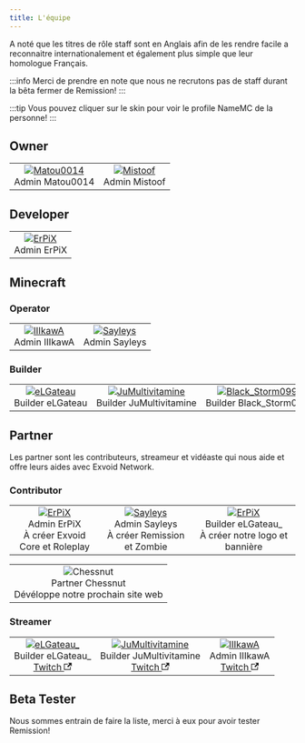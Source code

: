 ```yaml
---
title: L'équipe
---
```


<!--
  StaffShowcase,
} from '@site/src/components/showcase';
-->

A noté que les titres de rôle staff sont en Anglais afin de les rendre facile a reconnaitre internationalement et également plus simple que leur homologue Français.

:::info
Merci de prendre en note que nous ne recrutons pas de staff durant la bêta fermer de Remission!
:::

:::tip
Vous pouvez cliquer sur le skin pour voir le profile NameMC de la personne!
:::

## Owner
<table class="showcase">
    <td align="center"><a href="https://namemc.com/Matou0014"><img src="https://mc-heads.net/body/5898ac1c230f4e42a0874d3a9c5c7df2/100/<right>" alt="Matou0014"></img><br /></a><span className="admin__tag">Admin</span>&nbsp;Matou0014</td>
    <td align="center"><a href="https://namemc.com/Mistoof"><img src="https://mc-heads.net/body/3f5d5ef7-66e9-403b-8c44-88326ed4f977/100/<right>" alt="Mistoof"></img><br /></a><span className="admin__tag">Admin</span>&nbsp;Mistoof</td>
</table>

## Developer
<table class="showcase">
    <td align="center"><a href="https://namemc.com/ErPiX.2"><img src="https://mc-heads.net/body/17e3beac-cb1b-46cb-a6ee-080c5f9db78d/100/<right>" alt="ErPiX"></img><br /></a><span className="admin__tag">Admin</span>&nbsp;ErPiX</td>
</table>

## Minecraft

### Operator
<table class="showcase">
    <td align="center"><a href="https://namemc.com/IIIkawA"><img src="https://mc-heads.net/body/507b0d2e-ea5c-4cf5-a85b-782171f26815/100/<right>" alt="IIIkawA"></img><br /></a><span className="admin__tag">Admin</span>&nbsp;IIIkawA</td>
    <td align="center"><a href="https://namemc.com/Sayleys"><img src="https://mc-heads.net/body/244d2da3-215f-40b4-aa54-b61eb9500409/100/<right>" alt="Sayleys"></img><br /></a><span className="admin__tag">Admin</span>&nbsp;Sayleys</td>
</table>

<!--
### Moderator
### Helper
-->

### Builder

<table class="showcase">
    <td align="center"><a href="https://namemc.com/eLGateau_"><img src="https://mc-heads.net/body/1ad856c9-defa-48c9-9292-6792954418db/100/<right>" alt="eLGateau"></img><br /></a><span className="builder__tag">Builder</span>&nbsp;eLGateau</td>
    <td align="center"><a href="https://namemc.com/JuMultivitamine"><img src="https://mc-heads.net/body/7bca72fb-4a2b-467a-8a1e-be5e0cf96de0/100/<right>" alt="JuMultivitamine"></img><br /></a><span className="builder__tag">Builder</span>&nbsp;JuMultivitamine</td>
    <td align="center"><a href="https://namemc.com/Black_Storm099"><img src="https://mc-heads.net/body/0aba8a2d-c70e-4f81-8dfc-e98ea664af3e/100/<right>" alt="Black_Storm099"></img><br /></a><span className="builder__tag">Builder</span>&nbsp;Black_Storm099</td>
</table>

## Partner

Les partner sont les contributeurs, streameur et vidéaste qui nous aide et offre leurs aides avec Exvoid Network. 

### Contributor

<table class="showcase">
    <td align="center"><a href="https://namemc.com/ErPiX.2"><img src="https://mc-heads.net/body/17e3beac-cb1b-46cb-a6ee-080c5f9db78d/100/<right>" alt="ErPiX"></img><br /></a><span className="admin__tag">Admin</span>&nbsp;ErPiX<br /><span className="contribution">À créer Exvoid Core et Roleplay</span><br /></td>
    <td align="center"><a href="https://namemc.com/Sayleys"><img src="https://mc-heads.net/body/244d2da3-215f-40b4-aa54-b61eb9500409/100/<right>" alt="Sayleys"></img><br /></a><span className="admin__tag">Admin</span>&nbsp;Sayleys<br /><span className="contribution">À créer Remission et Zombie</span><br /></td>
    <td align="center"><a href="https://namemc.com/eLGateau_"><img src="https://mc-heads.net/body/1ad856c9-defa-48c9-9292-6792954418db/100/<right>" alt="ErPiX"></img><br /></a><span className="builder__tag">Builder</span>&nbsp;eLGateau_<br /><span className="contribution">À créer notre logo et bannière</span><br /></td>
</table>

<table class="showcase">
    <td align="center"><img src="https://mc-heads.net/body/MHF_Alex/100/<right>" alt="Chessnut"></img><br /><span className="partner__tag">Partner</span>&nbsp;Chessnut<br /><span className="contribution">Dévéloppe notre prochain site web</span><br /></td>
</table>

### Streamer

<table class="showcase">

<!-- To replace in the future with proper FontAwesome icons -->
<td align="center"><a href="https://namemc.com/eLGateau_"><img src="https://mc-heads.net/body/1ad856c9-defa-48c9-9292-6792954418db/100/<right>" alt="eLGateau_"></img><br /></a><span className="builder__tag">Builder</span>&nbsp;eLGateau_<br /><span className="twitch"><a href="https://twitch.tv/ju_et_lg">Twitch <svg width="13.5" height="13.5" aria-hidden="true" viewBox="0 0 24 24" class="iconExternalLink_node_modules-@docusaurus-theme-classic-lib-next-theme-IconExternalLink-styles-module"><path fill="currentColor" d="M21 13v10h-21v-19h12v2h-10v15h17v-8h2zm3-12h-10.988l4.035 4-6.977 7.07 2.828 2.828 6.977-7.07 4.125 4.172v-11z"></path></svg></a></span><br /></td>
<td align="center"><a href="https://namemc.com/JuMultivitamine"><img src="https://mc-heads.net/body/7bca72fb-4a2b-467a-8a1e-be5e0cf96de0/100/<right>" alt="JuMultivitamine"></img><br /></a><span className="builder__tag">Builder</span>&nbsp;JuMultivitamine<br /><span className="twitch"><a href="https://twitch.tv/ju_et_lg">Twitch <svg width="13.5" height="13.5" aria-hidden="true" viewBox="0 0 24 24" class="iconExternalLink_node_modules-@docusaurus-theme-classic-lib-next-theme-IconExternalLink-styles-module"><path fill="currentColor" d="M21 13v10h-21v-19h12v2h-10v15h17v-8h2zm3-12h-10.988l4.035 4-6.977 7.07 2.828 2.828 6.977-7.07 4.125 4.172v-11z"></path></svg></a></span><br /></td>
<td align="center"><a href="https://namemc.com/IIIkawA"><img src="https://mc-heads.net/body/507b0d2e-ea5c-4cf5-a85b-782171f26815/100/<right>" alt="IIIkawA"></img><br /></a><span className="admin__tag">Admin</span>&nbsp;IIIkawA<br /><span className="twitch"><a href="https://www.twitch.tv/awakioff">Twitch <svg width="13.5" height="13.5" aria-hidden="true" viewBox="0 0 24 24" class="iconExternalLink_node_modules-@docusaurus-theme-classic-lib-next-theme-IconExternalLink-styles-module"><path fill="currentColor" d="M21 13v10h-21v-19h12v2h-10v15h17v-8h2zm3-12h-10.988l4.035 4-6.977 7.07 2.828 2.828 6.977-7.07 4.125 4.172v-11z"></path></svg></a></span><br /></td>
</table>

## Beta Tester

Nous sommes entrain de faire la liste, merci à eux pour avoir tester Remission!

